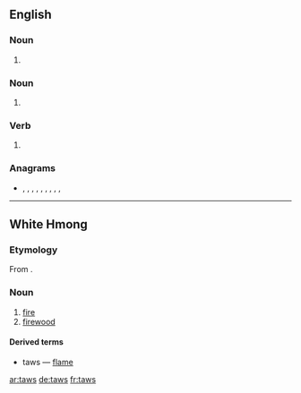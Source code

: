{{also|tāws}}
==English==

===Noun===
{{en-noun|tawses}}

# {{alternative spelling of|tawse|lang=en}}

===Noun===
{{head|en|noun plural form}}

# {{plural of|taw|lang=en}}

===Verb===
{{head|en|verb form}}

# {{en-third-person singular of|taw}}

===Anagrams===
* {{l|en|ATWS}}, {{l|en|AWTs}}, {{l|en|swat}}, {{l|en|Swat}}, {{l|en|SWAT}}, {{l|en|'twas}}, {{l|en|TWAs}}, {{l|en|wast}}, {{l|en|wats}}, {{l|en|WSTA}}

----

==White Hmong==

===Etymology===
From {{etyl|hmx-pro|mww}} {{m|hmx-pro|*douX}}.

===Noun===
{{head|mww|noun}}

# [[fire]]
# [[firewood]]

====Derived terms====
* {{l|mww|nplaig|nplaim}} taws — [[flame]]

[[ar:taws]]
[[de:taws]]
[[fr:taws]]